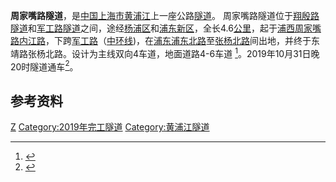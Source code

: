 {{Infobox tunnel
| name          = 周家嘴路隧道
| image         = <!-- 缺图 -->
| caption       = 
| status        = 使用中
| crosses       = [[复兴岛运河|复兴岛运河]]、[[黄浦江|黄浦江]]、[[莲心河|莲心河]]
| start         = [[周家嘴路|周家嘴路]][[内江路|内江路]]
| end           = [[东靖路|东靖路]][[张杨北路|张杨北路]]
| open          = 2019年10月31日晚20时
| traffic       = 汽车
| character     = 客运
| toll          = 免费
| length        = 4.6[[公里|公里]]
| lanes         = 4（主线）<br/>4-6（地面道路）
| speed         = 60公里每小时
| method        = [[盾构法|盾构法]]
}}
'''周家嘴路隧道'''，是[[中华人民共和国|中国]][[上海市|上海市]][[黄浦江|黄浦江]]上一座公路[[隧道|隧道]]。
周家嘴路隧道位于[[翔殷路隧道|翔殷路隧道]]和[[军工路隧道|军工路隧道]]之间，途经[[杨浦区|杨浦区]]和[[浦东新区|浦东新区]]，全长4.6[[公里|公里]]，起于[[浦西|浦西]][[周家嘴路|周家嘴路]][[内江路|内江路]]，下跨[[军工路|军工路]]（[[上海中环路|中环线]])，在[[浦东|浦东]][[浦东北路|浦东北路]]至[[张杨北路|张杨北路]]间出地，并终于东靖路张杨北路。设计为主线双向4车道，地面道路4-6车道
<ref>{{Cite web |url=http://www.envir.gov.cn/info/2011/20118104316.htm |title=上海周家嘴路越江隧道工程项目环境影响评价公示 |access-date=2011-08-15 |archive-date=2016-03-04 |archive-url=https://web.archive.org/web/20160304221928/http://www.envir.gov.cn/info/2011/20118104316.htm |dead-url=no }}</ref>。2019年10月31日晚20时隧道通车<ref>{{Cite web |url=http://sh.eastday.com/m/20191030/u1ai20111038.html |title=喜大普奔！周家嘴路越江隧道主线明晚正式通车 |access-date=2019-10-30 |archive-date=2020-05-22 |archive-url=https://web.archive.org/web/20200522161138/http://sh.eastday.com/m/20191030/u1ai20111038.html |dead-url=no }}</ref>。

==参考资料==
<references/>

{{Tunnel-stub}}
{{SH-stub}}
{{上海桥隧}}
{{Crossings navbox
|structure= Crossings
|place= [[黄浦江|黄浦江]]
|bridge= 周家嘴路隧道
|bridge signs= 
|upstream= [[上海轨道交通12号线|轨道交通12号线区间隧道]]
|upstream signs= [[File:SML12.svg|10px]]
|downstream= [[翔殷路隧道|翔殷路隧道]]
|downstream signs= [[上海中环线|中环线]]
}}

[[Category:中国公路隧道|Z]]
[[Category:2019年完工隧道|Category:2019年完工隧道]]
[[Category:黄浦江隧道|Category:黄浦江隧道]]